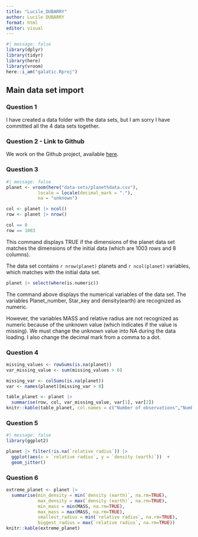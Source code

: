 ```yaml
---
title: "Lucile_DUBARRY"
author: Lucile DUBARRY
format: html
editor: visual
---
```


```r
#| message: false
library(dplyr)
library(tidyr)
library(here)
library(vroom)
here::i_am("galatic.Rproj")
```

## Main data set import

### Question 1

I have created a data folder with the data sets, but I am sorry I have committed all the 4 data sets together. 

### Question 2 - Link to Github

We work on the Github project, available [here](https://github.com/luciledubarry/galatic.git).

### Question 3

```r
#| message: false
planet <- vroom(here("data-sets/planet%data.csv"), 
            locale = locale(decimal_mark = "."), 
            na = "unknown")
```

```r
col <- planet |> ncol()
row <- planet |> nrow()
```
```r
col == 8
row == 1003
```
This command displays TRUE if the dimensions of the planet data set matches the dimensions of the initial data (which are 1003 rows and 8 columns). 

The data set contains `r nrow(planet)` planets and `r ncol(planet)` variables, which matches with the initial data set. 

```r
planet |> select(where(is.numeric))
```

The command above displays the numerical variables of the data set. The variables Planet_number, Star_key and density(earth) are recognized as numeric. 

However, the variables MASS and relative radius are not recognized as numeric because of the unknown value (which indicates if the value is missing). We must change the unknown value into NA during the data loading. 
I also change the decimal mark from a comma to a dot. 

### Question 4
```r
missing_values <- rowSums(is.na(planet))
var_missing_value <- sum(missing_values > 0)
```

```r
missing_var <- colSums(is.na(planet))
var <- names(planet)[missing_var > 0]
```

```r
table_planet <- planet |>
  summarise(row, col, var_missing_value, var[1], var[2])
knitr::kable(table_planet, col.names = c("Number of observations","Number of variables", "Number of observations with at least one missing value", "First variable with a missing value", "Second variable with missing value"))
```

### Question 5

```r
#| message: false
library(ggplot2)
```

```r
planet |> filter(!is.na(`relative radius`)) |>
  ggplot(aes(x = `relative radius`, y = `density (earth)`))  +
  geom_jitter()
```

### Question 6

```r
extreme_planet <- planet |>
  summarise(min_density = min(`density (earth)`, na.rm=TRUE), 
            max_density = max(`density (earth)`, na.rm=TRUE),
            min_mass = min(MASS, na.rm=TRUE),
            max_mass = max(MASS, na.rm=TRUE),
            smallest_radius = min(`relative radius`, na.rm=TRUE),
            biggest_radius = max(`relative radius`, na.rm=TRUE))
knitr::kable(extreme_planet)
```














